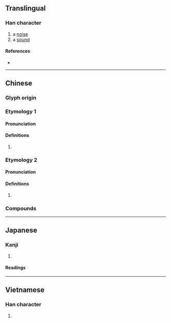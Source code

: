 {{character info/new}}
==Translingual==

===Han character===
{{Han char|rn=30|rad=口|as=06|sn=9|four=64011|canj=RJKP|ids=⿰口老}}

# a [[noise]]
# a [[sound]]

====References====
* {{Han ref|kx=0188.090|dkj=03578|dj=0407.090|hdz=10612.060|uh=54BE|ud=21694|bh=CE4C|bd=52812}}

----

==Chinese==
{{zh-forms}}

===Glyph origin===
{{Han compound|口|老|ls=psc|c1=s|c2=p|tr2=-}}

===Etymology 1===

====Pronunciation====
{{zh-pron
|m=lǎo
|c=lou5
|j=lau2
|w=3lau
|cat=part
}}

====Definitions====
{{zh-hanzi}}

# {{rfdef|zh}}

===Etymology 2===

====Pronunciation====
{{zh-pron
|mn=ló
|mn-t=lo2
|cat=syllable
}}

====Definitions====
{{zh-hanzi}}

# {{zh-only|呵咾|o-ló}}

===Compounds===
{{zh-der|咕咾肉}}

----

==Japanese==

===Kanji===
{{ja-kanji|grade=|rs=口06}}

# {{rfdef|ja|sort=口06}}

====Readings====
{{ja-readings
|goon=ろう
|kanon=ろう
|kun=こえ-<こゑ-}}

----

==Vietnamese==

===Han character===
{{vi-hantu|[[láo]], [[rảu]], [[làu]]|rs=口06}}

# {{rfdef|vi}}